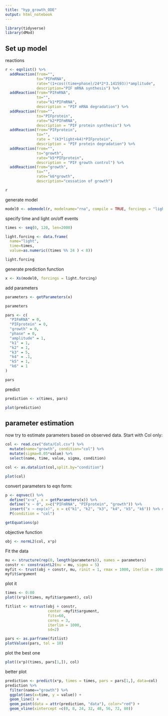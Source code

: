 ```yaml
---
title: "hyp_growth_ODE"
output: html_notebook
---
```


```r
library(tidyverse)
library(dMod)
```


## Set up model

reactions
```r
r <- eqnlist() %>%
  addReaction(from="",
              to="PIFmRNA",
              rate="(1+cos((time+phase)/24*2*3.141593))*amplitude",
              description="PIF mRNA synthesis") %>%
  addReaction(from="PIFmRNA",
              to="",
              rate="k1*PIFmRNA",
              description = "PIF mRNA degradation") %>%
  addReaction(from="",
              to="PIFprotein",
              rate="k2*PIFmRNA",
              description = "PIF protein synthesis") %>%
  addReaction(from="PIFprotein",
              to="",
              rate = "(k3*light+k4)*PIFprotein",
              description = "PIF protein degradation") %>%
  addReaction(from="",
              to="growth",
              rate="k5*PIFprotein",
              description = "PIF growth control") %>%
  addReaction(from="growth",
              to="",
              rate="k6*growth",
              description="cessation of growth")

r
```

generate model

```r
model0 <- odemodel(r, modelname="rna", compile = TRUE, forcings = "light")
```


specify time and light on/off events

```r
times <- seq(0, 120, len=2000)

light.forcing <- data.frame(
  name="light",
  time=times,
  value=as.numeric((times %% 24 ) < 8))

light.forcing
```

generate prediction function
```r
x <- Xs(model0, forcings = light.forcing)
```


add parameters

```r
parameters <- getParameters(x)

parameters

pars <- c(
  "PIFmRNA" = 0,
  "PIFprotein" = 0,
  "growth" = 0,
  "phase" = 0,
  "amplitude" = 1,
  "k1" = 1,
  "k2" = 1,
  "k3" = 5,
  "k4" = .1,
  "k5" = 1,
  "k6" = 1
)

pars

```

predict
```r
prediction <- x(times, pars)

plot(prediction)
```


## parameter estimation

now try to estimate parameters based on observed data.  Start with Col only:



```r
col <- read.csv("data/Col.csv") %>%
  mutate(name="growth", condition="col") %>%
  mutate(sigma=0.05*value) %>%
  select(name, time, value, sigma, condition)

col <- as.datalist(col,split.by="condition")
```

```r
plot(col)
```


convert parameters to eqn form:

```r
p <- eqnvec() %>%
  define("x~x", x = getParameters(x)) %>%
  define("x ~ 0", x=c("PIFmRNA", "PIFprotein", "growth")) %>%
  insert("x ~ exp(x)", x = c("k1", "k2", "k3", "k4", "k5", "k6")) %>% # keep rates positive
  P(condition = "col")

getEquations(p)
```

objective function
```r
obj <- normL2(col, x*p)
```

Fit the data

```r
mu <- structure(rep(0, length(parameters)), names = parameters)
constr <- constraintL2(mu = mu, sigma = 5)
myfit <- trust(obj + constr, mu, rinit = 1, rmax = 1000, iterlim = 1000)
myfit$argument
```

plot it
```r
times <- 0:80
plot((x*p)(times, myfit$argument), col)
```

```r
fitlist <- mstrust(obj + constr,
                   center =myfit$argument,
                   fits=60,
                   cores = 3,
                   iterlim = 1000,
                   sd=2)
```

```r
pars <- as.parframe(fitlist)
plotValues(pars, tol = 10)
```

plot the best one
```r
plot((x*p)(times, pars[1,]), col)
```

better plot 
```r
prediction <- predict(x*p, times = times, pars = pars[1,], data=col)
prediction %>%
  filter(name=="growth") %>%
  ggplot(aes(x=time, y = value)) +
  geom_line() +
  geom_point(data = attr(prediction, "data"), color="red") +
  geom_vline(xintercept =c(0, 8, 24, 32, 48, 56, 72, 80))
```


